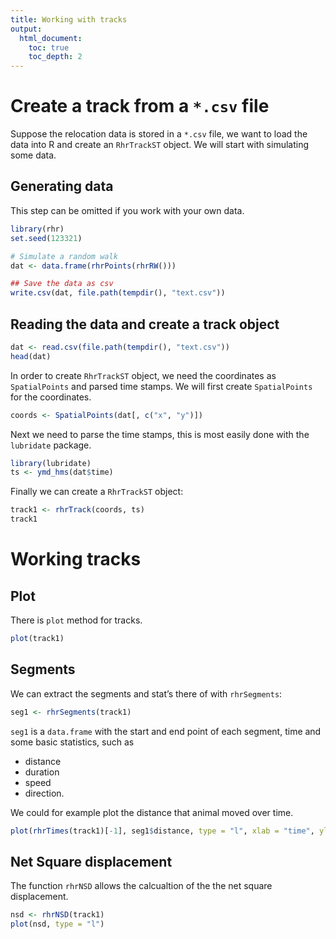 ```yaml
---
title: Working with tracks
output: 
  html_document:
    toc: true
    toc_depth: 2
---
```



# Create a track from a `*.csv` file

Suppose the relocation data is stored in a `*.csv` file, we want to load the data into R and create an `RhrTrackST` object. We will start with simulating some data.

## Generating data

This step can be omitted if you work with your own data.

```r
library(rhr)
set.seed(123321)

# Simulate a random walk
dat <- data.frame(rhrPoints(rhrRW()))

## Save the data as csv
write.csv(dat, file.path(tempdir(), "text.csv"))
```

## Reading the data and create a track object


```r
dat <- read.csv(file.path(tempdir(), "text.csv"))
head(dat)
```

In order to create `RhrTrackST` object, we need the coordinates as `SpatialPoints` and parsed time stamps. We will first create `SpatialPoints` for the coordinates.

```r
coords <- SpatialPoints(dat[, c("x", "y")])
```

Next we need to parse the time stamps, this is most easily done with the `lubridate` package.

```r
library(lubridate)
ts <- ymd_hms(dat$time)
```

Finally we can create a `RhrTrackST` object:

```r
track1 <- rhrTrack(coords, ts)
track1
```

# Working tracks

## Plot

There is `plot` method for tracks.

```r
plot(track1)
```

## Segments

We can extract the segments and stat's there of with `rhrSegments`:

```r
seg1 <- rhrSegments(track1)
```

`seg1` is a `data.frame` with the start and end point of each segment, time and some basic statistics, such as 

- distance
- duration
- speed 
- direction.

We could for example plot the distance that animal moved over time. 

```r
plot(rhrTimes(track1)[-1], seg1$distance, type = "l", xlab = "time", ylab = "movement distance")
```



## Net Square displacement

The function `rhrNSD` allows the calcualtion of the the net square displacement.

```r
nsd <- rhrNSD(track1)
plot(nsd, type = "l")
```



